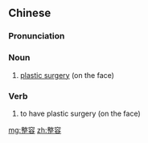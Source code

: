 ==Chinese==
{{zh-forms}}
{{wikipedia|lang=zh}}

===Pronunciation===
{{zh-pron
|m=zhěngróng
|c=zing2 jung4
|mn=qz,tw,xm,zz:chéng-iông
|cat=n,v
}}

===Noun===
{{zh-noun}}

# [[plastic surgery]] (on the face)

===Verb===
{{zh-verb}}

# to have plastic surgery (on the face)

[[mg:整容]]
[[zh:整容]]